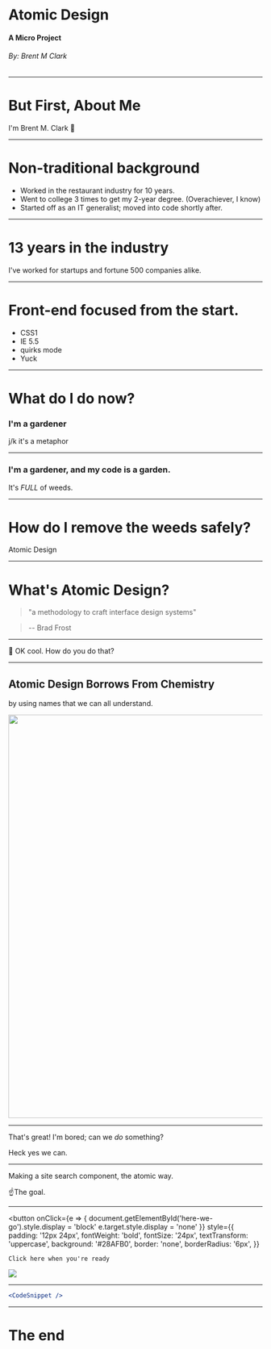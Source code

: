 
# Atomic Design
#### A Micro Project
###### By: Brent M Clark

---

# But First, About Me
I'm Brent M. Clark 👋

---

# Non-traditional background

- Worked in the restaurant industry for 10 years.
- Went to college 3 times to get my 2-year degree. (Overachiever, I know)
- Started off as an IT generalist; moved into code shortly after.

--- 
# 13 years in the industry

I've worked for startups and fortune 500 companies alike.

--- 

# Front-end focused from the start.

- CSS1
- IE 5.5
- quirks mode
- Yuck

--- 

# What do I do now?
### I'm a gardener

j/k it's a metaphor

---

### I'm a gardener, and my code is a garden.

It's _FULL_ of weeds.

---

# How do I remove the weeds safely?

Atomic Design

---

# What's Atomic Design?

> "a methodology to craft interface design systems"

> -- Brad Frost

---

🤔 OK cool.  How do you do that?

---

## Atomic Design Borrows From Chemistry
by using names that we can all understand.

<img src="http://atomicdesign.bradfrost.com/images/content/atomic-design-process.png" width="800" />

---

That's great! I'm bored; can we _do_ something?

Heck yes we can.

---

Making a site search component, the atomic way.
<div style={{
  background: '#EEE5E5',
  padding: '36px 24px',
  border: '1px solid #DDCECD',
  width: '400px',
  display: 'flex',
  alignItems: 'center',
  margin: '0 auto',
  fontSize: '16px',
}}>
    <SiteSearch />
</div>

☝️The goal.

---



<button
    onClick={e => {
        document.getElementById('here-we-go').style.display = 'block'
        e.target.style.display = 'none'
    }}
    style={{
        padding: '12px 24px',
        fontWeight: 'bold',
        fontSize: '24px',
        textTransform: 'uppercase',
        background: '#28AFB0',
        border: 'none',
        borderRadius: '6px',
    }}
>
    Click here when you're ready
</button>
<img 
    id="here-we-go"
    style={{display: 'none'}}
    src="http://www.quickmeme.com/img/9e/9eb60ca2e5ffbb650729dbcff312af1579c24587cfeaf8b9c2d4ba4eb59b54e6.jpg"
/>

---

```jsx
<CodeSnippet />
```

---

# The end